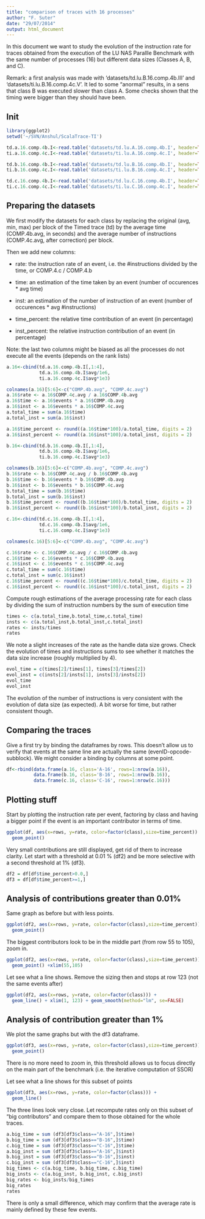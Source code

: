 ```yaml
---
title: "comparison of traces with 16 processes"
author: "F. Suter"
date: "29/07/2014"
output: html_document
---
```


In this document we want to study the evolution of the instruction rate for traces obtained from the execution of the LU NAS Parallle Benchmark with the same number of processes (16) but different data sizes (Classes A, B, and C).

Remark: a first analysis was made with 'datasets/td.lu.B.16.comp.4b.III' and 'datasets/ti.lu.B.16.comp.4c.V'. It led to some "anormal" results, in a sens that class B was executed slower than class A. Some checks shown that the timing were bigger than they should have been.  

## Init 
```r
library(ggplot2)
setwd('~/SVN/Anshul/ScalaTrace-TI')

td.a.16.comp.4b.I<-read.table('datasets/td.lu.A.16.comp.4b.I', header=TRUE)
ti.a.16.comp.4c.I<-read.table('datasets/ti.lu.A.16.comp.4c.I', header=TRUE)

td.b.16.comp.4b.I<-read.table('datasets/td.lu.B.16.comp.4b.I', header=TRUE)
ti.b.16.comp.4c.I<-read.table('datasets/ti.lu.B.16.comp.4c.I', header=TRUE)

td.c.16.comp.4b.I<-read.table('datasets/td.lu.C.16.comp.4b.I', header=TRUE)
ti.c.16.comp.4c.I<-read.table('datasets/ti.lu.C.16.comp.4c.I', header=TRUE)
```

## Preparing the datasets
We first modify the datasets for each class by replacing the original (avg, min, max) per block of the Timed trace (td) by the average time (COMP.4b.avg, in seconds) and the average number of instructions (COMP.4c.avg, after correction) per block.

Then we add new columns:

  * rate: the instruction rate of an event, i.e. the #instructions divided by the time, or COMP.4.c / COMP.4.b
  
  * time: an estimation of the time taken by an event (number of occurences * avg time)
  
  * inst: an estimation of the number of instruction of an event (number of occurences * avg #instructions)
  
  * time_percent: the relative time contribution of an event (in percentage)
  
  * inst_percent: the relative instruction contribution of an event (in percentage)
  
Note: the last two columns might be biased as all the processes do not execute all the events (depends on the rank lists)
  

```r
a.16<-cbind(td.a.16.comp.4b.I[,1:4],
            td.a.16.comp.4b.I$avg/1e6,
            ti.a.16.comp.4c.I$avg*1e3)

colnames(a.16)[5:6]<-c("COMP.4b.avg", "COMP.4c.avg")
a.16$rate <- a.16$COMP.4c.avg / a.16$COMP.4b.avg
a.16$time <- a.16$events * a.16$COMP.4b.avg
a.16$inst <- a.16$events * a.16$COMP.4c.avg
a.total_time = sum(a.16$time)  
a.total_inst = sum(a.16$inst)

a.16$time_percent <- round((a.16$time*100)/a.total_time, digits = 2)
a.16$inst_percent <- round((a.16$inst*100)/a.total_inst, digits = 2)

b.16<-cbind(td.b.16.comp.4b.I[,1:4],
            td.b.16.comp.4b.I$avg/1e6,
            ti.b.16.comp.4c.I$avg*1e3)

colnames(b.16)[5:6]<-c("COMP.4b.avg", "COMP.4c.avg")
b.16$rate <- b.16$COMP.4c.avg / b.16$COMP.4b.avg
b.16$time <- b.16$events * b.16$COMP.4b.avg
b.16$inst <- b.16$events * b.16$COMP.4c.avg
b.total_time = sum(b.16$time)  
b.total_inst = sum(b.16$inst)
b.16$time_percent <- round((b.16$time*100)/b.total_time, digits = 2)
b.16$inst_percent <- round((b.16$inst*100)/b.total_inst, digits = 2)

c.16<-cbind(td.c.16.comp.4b.I[,1:4],
            td.c.16.comp.4b.I$avg/1e6,
            ti.c.16.comp.4c.I$avg*1e3)

colnames(c.16)[5:6]<-c("COMP.4b.avg", "COMP.4c.avg")

c.16$rate <- c.16$COMP.4c.avg / c.16$COMP.4b.avg
c.16$time <- c.16$events * c.16$COMP.4b.avg
c.16$inst <- c.16$events * c.16$COMP.4c.avg
c.total_time = sum(c.16$time)  
c.total_inst = sum(c.16$inst)
c.16$time_percent <- round((c.16$time*100)/c.total_time, digits = 2)
c.16$inst_percent <- round((c.16$inst*100)/c.total_inst, digits = 2)
```

Compute rough estimations of the average processing rate for each class by dividing the sum of instruction numbers by the sum of execution time


```r
times <- c(a.total_time,b.total_time,c.total_time)
insts <- c(a.total_inst,b.total_inst,c.total_inst)
rates <- insts/times
rates
```

We note a slight increases of the rate as the handle data size grows. Check the evolution of times and instructions sums to see whether it matches the data size increase (roughly multiplied by 4).

```r
evol_time = c(times[2]/times[1], times[3]/times[2])
evol_inst = c(insts[2]/insts[1], insts[3]/insts[2])
evol_time
evol_inst
```

The evolution of the number of instructions is very consistent with the evolution of data size (as expected). A bit worse for time, but rather consistent though.

## Comparing the traces
Give a first try by binding the dataframes by rows. This doesn't allow us to verify that events at the same line are actually the same (evenID-opcode-subblock). We might consider a binding by columns at some point.

```r
df<-rbind(data.frame(a.16, class='A-16', rows=1:nrow(a.16)),
          data.frame(b.16, class='B-16', rows=1:nrow(b.16)),
          data.frame(c.16, class='C-16', rows=1:nrow(c.16)))
```

## Plotting stuff
Start by plotting the instruction rate per event, factoring by class and having a bigger point if the event is an important contributor in terms of time.

```r
ggplot(df, aes(x=rows, y=rate, color=factor(class),size=time_percent)) +
  geom_point()
```

Very small contributions are still displayed, get rid of them to increase clarity. Let start with a threshold at 0.01 % (df2) and be more selective with a second threshold at 1% (df3).


```r
df2 = df[df$time_percent>0.0,]
df3 = df[df$time_percent>=1,]
```

## Analysis of contributions greater than 0.01%

Same graph as before but with less points.

```r
ggplot(df2, aes(x=rows, y=rate, color=factor(class),size=time_percent)) +
  geom_point()
```

The biggest contributors look to be in the middle part (from row 55 to 105), zoom in.

```r
ggplot(df2, aes(x=rows, y=rate, color=factor(class),size=time_percent)) +
  geom_point() +xlim(55,105)
```

Let see what a line shows. Remove the sizing then and stops at row 123 (not the same events after)

```r
ggplot(df2, aes(x=rows, y=rate, color=factor(class))) +
  geom_line() + xlim(1, 123) + geom_smooth(method="lm", se=FALSE)
```

## Analysis of contribution greater than 1%

We plot the same graphs but with the df3 dataframe.
```r
ggplot(df3, aes(x=rows, y=rate, color=factor(class),size=time_percent)) +
  geom_point()
```

There is no more need to zoom in, this threshold allows us to focus directly on the main part of the benchmark (i.e. the iterative computation of SSOR)

Let see what a line shows for this subset of points

```r
ggplot(df3, aes(x=rows, y=rate, color=factor(class))) +
  geom_line()
```

The three lines look very close. Let recompute rates only on this subset of "big contributors" and compare them to those obtained for the whole traces.

```r
a.big_time = sum (df3[df3$class=="A-16",]$time)
b.big_time = sum (df3[df3$class=="B-16",]$time)
c.big_time = sum (df3[df3$class=="C-16",]$time)
a.big_inst = sum (df3[df3$class=="A-16",]$inst)
b.big_inst = sum (df3[df3$class=="B-16",]$inst)
c.big_inst = sum (df3[df3$class=="C-16",]$inst)
big_times <- c(a.big_time, b.big_time, c.big_time)
big_insts <- c(a.big_inst, b.big_inst, c.big_inst)
big_rates <- big_insts/big_times
big_rates
rates

```

There is only a small difference, which may confirm that the average rate is mainly defined by these few events.


